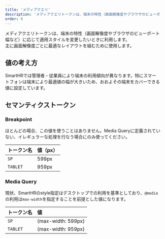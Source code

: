 ```yaml
---
title: 'メディアクエリ'
description: 'メディアクエリトークンは、端末の特性（画面解像度やブラウザのビューポート幅など）に応じて適用スタイルを変更したいときに利用します。主に画面解像度ごとに最適なレイアウトを組むために使用します。'
order: 8
---
```

メディアクエリトークンは、端末の特性（画面解像度やブラウザのビューポート幅など）に応じて適用スタイルを変更したいときに利用します。  
主に画面解像度ごとに最適なレイアウトを組むために使用します。

## 値の考え方
SmartHRでは管理者・従業員により端末の利用傾向が異なります。特にスマートフォンは端末により最適値の幅が大きいため、おおよその端末をカバーできる値に設定しています。

## セマンティクストークン
### Breakpoint
ほとんどの場合、この値を使うことはありません。Media Queryに定義されていない、イレギュラーな処理を行なう場合にのみ使ってください。

| トークン名 | 値（px） |
| :--- | :--- |
| `SP`     | 599px |
| `TABLET` | 959px |

### Media Query
現状、SmartHRのstyle指定はデスクトップでの利用を基準としており、`@media`の利用は`max-width`を指定することを前提とした値になります。

| トークン名 | 値 |
| :--- | :--- |
| `SP`     | (max-width: 599px) |
| `TABLET` | (max-width: 959px) |

